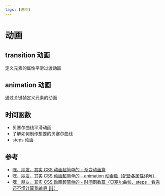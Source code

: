 ```yaml
---
tags: [进阶]
---
```



# 动画

## transition 动画

定义元素的属性平滑过渡动画

## animation 动画

通过关键帧定义元素的动画

## 时间函数

-   贝塞尔曲线平滑动画
-   了解如何制作想要的贝塞尔曲线
-   steps 动画

## 参考

-   [嘿，朋友，其实 CSS 动画超简单的 - 渐变动画篇](https://juejin.cn/post/7148207492856545287)
-   [嘿，朋友，其实 CSS 动画超简单的 - animation 动画篇（配备各属性详解）](https://juejin.cn/post/7148427068772974629)
-   [嘿，朋友，其实 CSS 动画超简单的 - 时间函数篇（贝塞尔曲线、steps，看完还不懂计算我输吧 🤦‍♂️）](https://juejin.cn/post/7148699173766823973)
